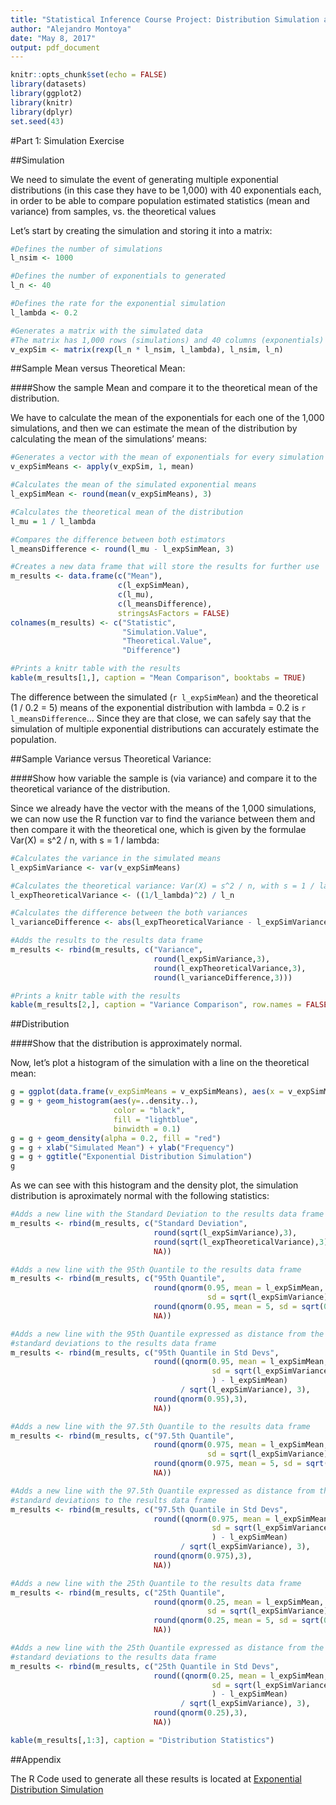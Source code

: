 ```yaml
---
title: "Statistical Inference Course Project: Distribution Simulation and Basic Inferential Data Analysis - Part 1"
author: "Alejandro Montoya"
date: "May 8, 2017"
output: pdf_document
---
```


```r
knitr::opts_chunk$set(echo = FALSE)
library(datasets)
library(ggplot2)
library(knitr)
library(dplyr)
set.seed(43)
```
#Part 1: Simulation Exercise

##Simulation

We need to simulate the event of generating multiple exponential distributions (in this case they have to be 1,000) with 40 exponentials each, in order to be able to compare population estimated statistics (mean and variance) from samples, vs. the theoretical values

Let's start by creating the simulation and storing it into a matrix: \hfill\break

```r
#Defines the number of simulations
l_nsim <- 1000

#Defines the number of exponentials to generated
l_n <- 40

#Defines the rate for the exponential simulation
l_lambda <- 0.2

#Generates a matrix with the simulated data
#The matrix has 1,000 rows (simulations) and 40 columns (exponentials)
v_expSim <- matrix(rexp(l_n * l_nsim, l_lambda), l_nsim, l_n)
```

##Sample Mean versus Theoretical Mean:  

####Show the sample Mean and compare it to the theoretical mean of the distribution.

We have to calculate the mean of the exponentials for each one of the 1,000 simulations, and then we can estimate the mean of the distribution by calculating the mean of the simulations' means: \hfill\break

```r
#Generates a vector with the mean of exponentials for every simulation 
v_expSimMeans <- apply(v_expSim, 1, mean)

#Calculates the mean of the simulated exponential means
l_expSimMean <- round(mean(v_expSimMeans), 3)

#Calculates the theoretical mean of the distribution
l_mu = 1 / l_lambda

#Compares the difference between both estimators
l_meansDifference <- round(l_mu - l_expSimMean, 3)

#Creates a new data frame that will store the results for further use
m_results <- data.frame(c("Mean"), 
                        c(l_expSimMean), 
                        c(l_mu), 
                        c(l_meansDifference), 
                        stringsAsFactors = FALSE)
colnames(m_results) <- c("Statistic", 
                         "Simulation.Value", 
                         "Theoretical.Value", 
                         "Difference")

#Prints a knitr table with the results
kable(m_results[1,], caption = "Mean Comparison", booktabs = TRUE)
```


The difference between the simulated (`r l_expSimMean`) and the theoretical (1 / 0.2 = 5) means of the exponential distribution with lambda = 0.2 is `r l_meansDifference`... Since they are that close, we can safely say that the simulation of multiple exponential distributions can accurately estimate the population.

##Sample Variance versus Theoretical Variance:  

####Show how variable the sample is (via variance) and compare it to the theoretical variance of the distribution.

Since we already have the vector with the means of the 1,000 simulations, we can now use the R function var to find the variance between them and then compare it with the theoretical one, which is given by the formulae Var(X) = s^2 / n, with s = 1 / lambda: \hfill\break

```r
#Calculates the variance in the simulated means
l_expSimVariance <- var(v_expSimMeans)

#Calculates the theoretical variance: Var(X) = s^2 / n, with s = 1 / lambda
l_expTheoreticalVariance <- ((1/l_lambda)^2) / l_n

#Calculates the difference between the both variances
l_varianceDifference <- abs(l_expTheoreticalVariance - l_expSimVariance)

#Adds the results to the results data frame
m_results <- rbind(m_results, c("Variance", 
                                round(l_expSimVariance,3), 
                                round(l_expTheoreticalVariance,3), 
                                round(l_varianceDifference,3)))

#Prints a knitr table with the results
kable(m_results[2,], caption = "Variance Comparison", row.names = FALSE)
```


##Distribution

####Show that the distribution is approximately normal.

Now, let's plot a histogram of the simulation with a line on the theoretical mean: \hfill\break

```r
g = ggplot(data.frame(v_expSimMeans = v_expSimMeans), aes(x = v_expSimMeans))
g = g + geom_histogram(aes(y=..density..), 
                       color = "black", 
                       fill = "lightblue", 
                       binwidth = 0.1)
g = g + geom_density(alpha = 0.2, fill = "red")
g = g + xlab("Simulated Mean") + ylab("Frequency")
g = g + ggtitle("Exponential Distribution Simulation")
g
```

As we can see with this histogram and the density plot, the simulation distribution is aproximately normal with the following statistics: \hfill\break

``` r
#Adds a new line with the Standard Deviation to the results data frame
m_results <- rbind(m_results, c("Standard Deviation", 
                                round(sqrt(l_expSimVariance),3), 
                                round(sqrt(l_expTheoreticalVariance),3), 
                                NA))

#Adds a new line with the 95th Quantile to the results data frame
m_results <- rbind(m_results, c("95th Quantile", 
                                round(qnorm(0.95, mean = l_expSimMean, 
                                            sd = sqrt(l_expSimVariance)),3), 
                                round(qnorm(0.95, mean = 5, sd = sqrt(0.625)),3), 
                                NA))

#Adds a new line with the 95th Quantile expressed as distance from the mean in 
#standard deviations to the results data frame
m_results <- rbind(m_results, c("95th Quantile in Std Devs", 
                                round((qnorm(0.95, mean = l_expSimMean, 
                                             sd = sqrt(l_expSimVariance)
                                             ) - l_expSimMean) 
                                      / sqrt(l_expSimVariance), 3), 
                                round(qnorm(0.95),3), 
                                NA))

#Adds a new line with the 97.5th Quantile to the results data frame
m_results <- rbind(m_results, c("97.5th Quantile", 
                                round(qnorm(0.975, mean = l_expSimMean, 
                                            sd = sqrt(l_expSimVariance)),3), 
                                round(qnorm(0.975, mean = 5, sd = sqrt(0.625)),3), 
                                NA))

#Adds a new line with the 97.5th Quantile expressed as distance from the mean in 
#standard deviations to the results data frame
m_results <- rbind(m_results, c("97.5th Quantile in Std Devs", 
                                round((qnorm(0.975, mean = l_expSimMean, 
                                             sd = sqrt(l_expSimVariance)
                                             ) - l_expSimMean) 
                                      / sqrt(l_expSimVariance), 3), 
                                round(qnorm(0.975),3), 
                                NA))

#Adds a new line with the 25th Quantile to the results data frame
m_results <- rbind(m_results, c("25th Quantile", 
                                round(qnorm(0.25, mean = l_expSimMean, 
                                            sd = sqrt(l_expSimVariance)),3), 
                                round(qnorm(0.25, mean = 5, sd = sqrt(0.625)),3), 
                                NA))

#Adds a new line with the 25th Quantile expressed as distance from the mean in 
#standard deviations to the results data frame
m_results <- rbind(m_results, c("25th Quantile in Std Devs", 
                                round((qnorm(0.25, mean = l_expSimMean, 
                                             sd = sqrt(l_expSimVariance)
                                             ) - l_expSimMean) 
                                      / sqrt(l_expSimVariance), 3), 
                                round(qnorm(0.25),3), 
                                NA))

kable(m_results[,1:3], caption = "Distribution Statistics")
```

##Appendix

The R Code used to generate all these results is located at [Exponential Distribution Simulation](https://github.com/alemontoya/Statistical-Inference/blob/master/ExponentialDistributionSimulation.R)